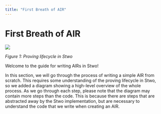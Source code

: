 ```yaml
---
title: "First Breath of AIR"
---
```


# First Breath of AIR

![](./index-1.png)

*Figure 1: Proving lifecycle in Stwo*

Welcome to the guide for writing AIRs in Stwo!

In this section, we will go through the process of writing a simple AIR from scratch. This requires some understanding of the proving lifecycle in Stwo, so we added a diagram showing a high-level overview of the whole process. As we go through each step, please note that the diagram may contain more steps than the code. This is because there are steps that are abstracted away by the Stwo implementation, but are necessary to understand the code that we write when creating an AIR.
